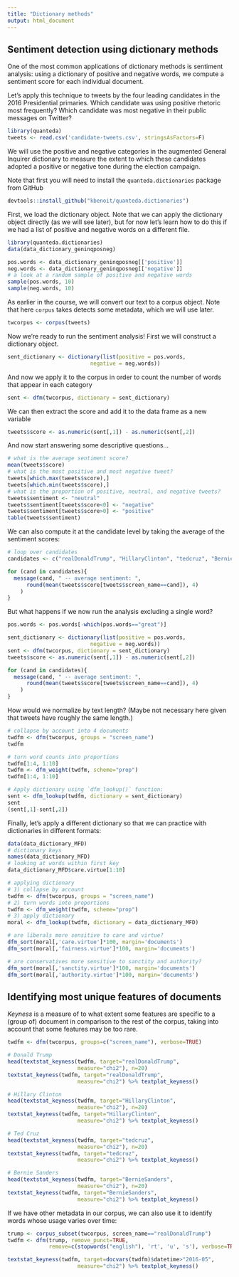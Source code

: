```yaml
---
title: "Dictionary methods"
output: html_document
---
```


## Sentiment detection using dictionary methods

One of the most common applications of dictionary methods is sentiment analysis: using a dictionary of positive and negative words, we compute a sentiment score for each individual document.

Let's apply this technique to tweets by the four leading candidates in the 2016 Presidential primaries. Which candidate was using positive rhetoric most frequently? Which candidate was most negative in their public messages on Twitter?

```r
library(quanteda)
tweets <- read.csv('candidate-tweets.csv', stringsAsFactors=F)
```

We will use the positive and negative categories in the augmented General Inquirer dictionary to measure the extent to which these candidates adopted a positive or negative tone during the election campaign.

Note that first you will need to install the `quanteda.dictionaries` package from GitHub

```r
devtools::install_github("kbenoit/quanteda.dictionaries")
```

First, we load the dictionary object. Note that we can apply the dictionary object directly (as we will see later), but for now let's learn how to do this if we had a list of positive and negative words on a different file.

```r
library(quanteda.dictionaries)
data(data_dictionary_geninqposneg)

pos.words <- data_dictionary_geninqposneg[['positive']]
neg.words <- data_dictionary_geninqposneg[['negative']]
# a look at a random sample of positive and negative words
sample(pos.words, 10)
sample(neg.words, 10)
```

As earlier in the course, we will convert our text to a corpus object. Note that here `corpus` takes detects some metadata, which we will use later.

```r
twcorpus <- corpus(tweets)
```

Now we're ready to run the sentiment analysis! First we will construct a dictionary object.

```r
sent_dictionary <- dictionary(list(positive = pos.words,
                          negative = neg.words))
```

And now we apply it to the corpus in order to count the number of words that appear in each category

```r
sent <- dfm(twcorpus, dictionary = sent_dictionary)
```

We can then extract the score and add it to the data frame as a new variable

```r
tweets$score <- as.numeric(sent[,1]) - as.numeric(sent[,2])
```

And now start answering some descriptive questions...

```r
# what is the average sentiment score?
mean(tweets$score)
# what is the most positive and most negative tweet?
tweets[which.max(tweets$score),]
tweets[which.min(tweets$score),]
# what is the proportion of positive, neutral, and negative tweets?
tweets$sentiment <- "neutral"
tweets$sentiment[tweets$score<0] <- "negative"
tweets$sentiment[tweets$score>0] <- "positive"
table(tweets$sentiment)
```

We can also compute it at the candidate level by taking the average of the sentiment scores:

```r
# loop over candidates
candidates <- c("realDonaldTrump", "HillaryClinton", "tedcruz", "BernieSanders")

for (cand in candidates){
  message(cand, " -- average sentiment: ",
      round(mean(tweets$score[tweets$screen_name==cand]), 4)
    )
}
```

But what happens if we now run the analysis excluding a single word?

```r
pos.words <- pos.words[-which(pos.words=="great")]

sent_dictionary <- dictionary(list(positive = pos.words,
                          negative = neg.words))
sent <- dfm(twcorpus, dictionary = sent_dictionary)
tweets$score <- as.numeric(sent[,1]) - as.numeric(sent[,2])

for (cand in candidates){
  message(cand, " -- average sentiment: ",
      round(mean(tweets$score[tweets$screen_name==cand]), 4)
    )
}

```

How would we normalize by text length? (Maybe not necessary here given that tweets have roughly the same length.)

```r
# collapse by account into 4 documents
twdfm <- dfm(twcorpus, groups = "screen_name")
twdfm

# turn word counts into proportions
twdfm[1:4, 1:10]
twdfm <- dfm_weight(twdfm, scheme="prop")
twdfm[1:4, 1:10]

# Apply dictionary using `dfm_lookup()` function:
sent <- dfm_lookup(twdfm, dictionary = sent_dictionary)
sent
(sent[,1]-sent[,2])

```

Finally, let's apply a different dictionary so that we can practice with dictionaries in different formats:

```r
data(data_dictionary_MFD)
# dictionary keys
names(data_dictionary_MFD)
# looking at words within first key
data_dictionary_MFD$care.virtue[1:10]

# applying dictionary
# 1) collapse by account
twdfm <- dfm(twcorpus, groups = "screen_name")
# 2) turn words into proportions
twdfm <- dfm_weight(twdfm, scheme="prop")
# 3) apply dictionary
moral <- dfm_lookup(twdfm, dictionary = data_dictionary_MFD)

# are liberals more sensitive to care and virtue?
dfm_sort(moral[,'care.virtue']*100, margin='documents')
dfm_sort(moral[,'fairness.virtue']*100, margin='documents')

# are conservatives more sensitive to sanctity and authority?
dfm_sort(moral[,'sanctity.virtue']*100, margin='documents')
dfm_sort(moral[,'authority.virtue']*100, margin='documents')

```

## Identifying most unique features of documents

_Keyness_ is a measure of to what extent some features are specific to a (group of) document in comparison to the rest of the corpus, taking into account that some features may be too rare.

```r
twdfm <- dfm(twcorpus, groups=c("screen_name"), verbose=TRUE)

# Donald Trump
head(textstat_keyness(twdfm, target="realDonaldTrump",
                      measure="chi2"), n=20)
textstat_keyness(twdfm, target="realDonaldTrump",
                      measure="chi2") %>% textplot_keyness()

# Hillary Clinton
head(textstat_keyness(twdfm, target="HillaryClinton",
                      measure="chi2"), n=20)
textstat_keyness(twdfm, target="HillaryClinton",
                      measure="chi2") %>% textplot_keyness()

# Ted Cruz
head(textstat_keyness(twdfm, target="tedcruz",
                      measure="chi2"), n=20)
textstat_keyness(twdfm, target="tedcruz",
                      measure="chi2") %>% textplot_keyness()

# Bernie Sanders
head(textstat_keyness(twdfm, target="BernieSanders",
                      measure="chi2"), n=20)
textstat_keyness(twdfm, target="BernieSanders",
                      measure="chi2") %>% textplot_keyness()

```

If we have other metadata in our corpus, we can also use it to identify words whose usage varies over time:

```r
trump <- corpus_subset(twcorpus, screen_name=="realDonaldTrump")
twdfm <- dfm(trump, remove_punct=TRUE,
             remove=c(stopwords("english"), 'rt', 'u', 's'), verbose=TRUE)

textstat_keyness(twdfm, target=docvars(twdfm)$datetime>"2016-05", 
                      measure="chi2") %>% textplot_keyness()

```

